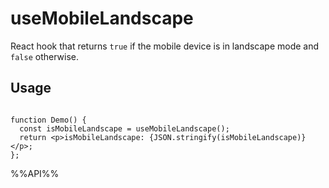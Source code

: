 # useMobileLandscape

React hook that returns `true` if the mobile device is in landscape mode and `false` otherwise.

## Usage

```tsx live

function Demo() {
  const isMobileLandscape = useMobileLandscape();
  return <p>isMobileLandscape: {JSON.stringify(isMobileLandscape)}</p>;
};
```

%%API%%
